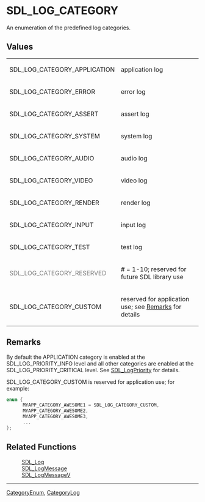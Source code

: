 = SDL_LOG_CATEGORY =
An enumeration of the predefined log categories.


== Values ==
{|
|SDL_LOG_CATEGORY_APPLICATION
|application log
|-
|SDL_LOG_CATEGORY_ERROR
|error log
|-
|SDL_LOG_CATEGORY_ASSERT
|assert log
|-
|SDL_LOG_CATEGORY_SYSTEM
|system log
|-
|SDL_LOG_CATEGORY_AUDIO
|audio log
|-
|SDL_LOG_CATEGORY_VIDEO
|video log
|-
|SDL_LOG_CATEGORY_RENDER
|render log
|-
|SDL_LOG_CATEGORY_INPUT
|input log
|-
|SDL_LOG_CATEGORY_TEST
|test log
|-
|<row style="color: #808080;">SDL_LOG_CATEGORY_RESERVED
|# = 1-10; reserved for future SDL library use
|-
|SDL_LOG_CATEGORY_CUSTOM
|reserved for application use; see [[#Remarks|Remarks]] for details
|}


== Remarks ==
By default the APPLICATION category is enabled at the SDL_LOG_PRIORITY_INFO level and all other categories are enabled at the SDL_LOG_PRIORITY_CRITICAL level.  See [[SDL_LogPriority]] for details.

SDL_LOG_CATEGORY_CUSTOM is reserved for application use; for example:
 <syntaxhighlight lang='c++'>
enum {
      MYAPP_CATEGORY_AWESOME1 = SDL_LOG_CATEGORY_CUSTOM,
      MYAPP_CATEGORY_AWESOME2,
      MYAPP_CATEGORY_AWESOME3,
      ...
};
</syntaxhighlight>

== Related Functions ==
:[[SDL_Log]]
:[[SDL_LogMessage]]
:[[SDL_LogMessageV]]

----
[[CategoryEnum]], [[CategoryLog]]
